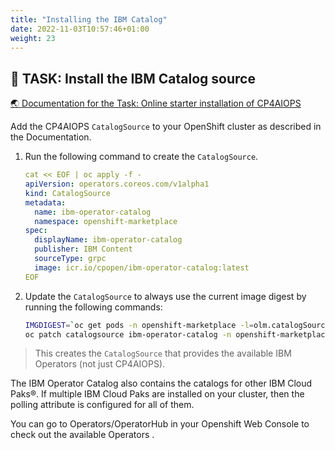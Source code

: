 ```yaml
---
title: "Installing the IBM Catalog"
date: 2022-11-03T10:57:46+01:00
weight: 23
---
```







## 🚀 TASK: Install the IBM Catalog source

<a href="https://www.ibm.com/docs/en/cloud-paks/cloud-pak-watson-aiops/3.7.0?topic=manager-starter-installation-cli" target="_blank" >🌏 Documentation for the Task: Online starter installation of CP4AIOPS</a>

Add the CP4AIOPS `CatalogSource` to your OpenShift cluster as described in the Documentation.




<Accordion>
<AccordionItem title="💡 Need Help?">

1. Run the following command to create the `CatalogSource`.

   ```yaml
   cat << EOF | oc apply -f -
   apiVersion: operators.coreos.com/v1alpha1
   kind: CatalogSource
   metadata:
     name: ibm-operator-catalog
     namespace: openshift-marketplace
   spec:
     displayName: ibm-operator-catalog
     publisher: IBM Content
     sourceType: grpc
     image: icr.io/cpopen/ibm-operator-catalog:latest
   EOF
   ```
   
1. Update the `CatalogSource` to always use the current image digest by running the following commands:

   ```bash
   IMGDIGEST=`oc get pods -n openshift-marketplace -l=olm.catalogSource=ibm-operator-catalog --no-headers -o=jsonpath="{.items[0].status.containerStatuses[0].imageID}" -n openshift-marketplace` && \
   oc patch catalogsource ibm-operator-catalog -n openshift-marketplace --type=json -p "[{ "op": "test", "path": "/spec/image", "value": "\"icr.io/cpopen/ibm-operator-catalog:latest\"" }, { "op": "replace", "path": "/spec/image", "value": "\"$IMGDIGEST\"" }]"
   ```



> This creates the `CatalogSource` that provides the available IBM Operators (not just CP4AIOPS). 



</AccordionItem>
</Accordion>


<InlineNotification kind="info">

The IBM Operator Catalog also contains the catalogs for other IBM Cloud Paks®. If multiple IBM Cloud Paks are installed on your cluster, then the polling attribute is configured for all of them.

You can go to Operators/OperatorHub in your Openshift Web Console to check out the available Operators .

</InlineNotification>

